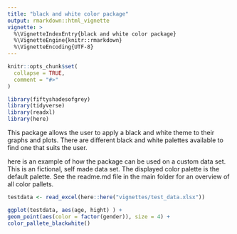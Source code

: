 ```yaml
---
title: "black and white color package"
output: rmarkdown::html_vignette
vignette: >
  %\VignetteIndexEntry{black and white color package}
  %\VignetteEngine{knitr::rmarkdown}
  %\VignetteEncoding{UTF-8}
---
```


```r
knitr::opts_chunk$set(
  collapse = TRUE,
  comment = "#>"
)
```

```r
library(fiftyshadesofgrey)
library(tidyverse)
library(readxl)
library(here)
```

This package allows the user to apply a black and white theme to their graphs and plots. There are different black and white palettes available to find one that suits the user. 

here is an example of how the package can be used on a custom data set. This is an fictional, self made data set. The displayed color palette is the default palette. See the readme.md file in the main folder for an overview of all color pallets. 
```r
testdata <- read_excel(here::here("vignettes/test_data.xlsx"))

ggplot(testdata, aes(age, hight) ) +
geom_point(aes(color = factor(gender)), size = 4) +
color_pallete_blackwhite()
```


